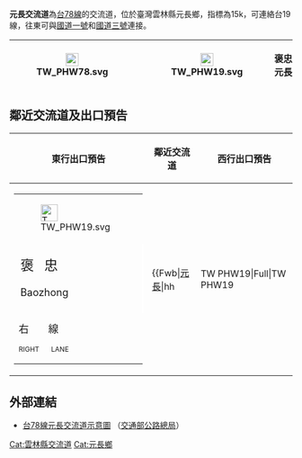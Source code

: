 {{Infobox Taiwan Highway IC
| name = 元長交流道
| name_en = Yuanzhang Interchange
| rd_type = EX
| rd_number = 78
| exit = 15
| exit_name = 元長
| location = [[臺灣|臺灣]][[雲林縣|雲林縣]][[元長鄉|元長鄉]]
| connect = {{Jct|country=TWN|PH|19}}
| goto = 元長鄉、[[褒忠鄉|褒忠鄉]]
| class = 鑽石型
| time = 2003年9月3日（東出西入）<br> 2004年12月8日（西出東入）
}}
'''元長交流道'''為[[台78線|台78線]]的交流道，位於臺灣雲林縣元長鄉，指標為15k，可連絡台19線，往東可與[[中山高速公路|國道一號]]和[[福爾摩沙高速公路|國道三號]]連接。
{|class="wikitable" style="text-align:center"
! [[File:TW_PHW78.svg|23px]]
| {{Taiwan Highway IC|15|元長}}  
| [[File:TW_PHW19.svg|23px]]
| '''褒忠　元長'''
|}

== 鄰近交流道及出口預告 ==
{|class="toccolours" border="1" cellpadding="4" style="margin:0 auto; border-collapse:collapse; text-align:center; white-space:nowrap"
! 東行出口預告 !! 鄰近交流道 !! 西行出口預告
|-
| style="text-align:right; font-size:15px" | {{Taiwan Highway IC|15|元長}}
{|style="width:220px; background-color:#007F00; text-align:center; color:#FFF; font-weight:bold"
| colspan="2" | <div style="margin-top:6px; margin-bottom:3px; margin-right:10px">[[File:TW_PHW19.svg|30px]]</div>
|-
| style="width:100px; border-right:2px solid #FFF; line-height:24px; font-size:24px; word-spacing:12px" | 褒 忠<div style="font-size:18px">Baozhong</div>
| style="width:110px; line-height:24px; font-size:24px; word-spacing:12px" | 元 長<div style="font-size:18px">Yuanzhang</div>
|-
| colspan="2" style="line-height:18px; font-size:18px; word-spacing:30px" | 右 線<div style="font-size:12px; word-spacing:18px">RIGHT LANE</div>
|}
|
{{Start expwy box|台灣省道快速公路}}
{{s-expwy IC|[[東勢交流道|東勢交流道]]|往　[[台西交流道|台西交流道]]}}
{{s-line|{{Jct|country=TWN|PH|78}}|15k|#A20000}}
{{s-expwy IC|[[土庫交流道|土庫交流道]]|往　[[虎尾交流道_(台78線)|虎尾交流道]]}}
{{Illus}}
{{Fwu|eh|[[File:TW_PHW61.svg|20px]]}}
{{Fwi|Full|8|東勢}}
{{Fwh|ehst}}
{{Fwm|TW PHW78}}
{{Fwh|ehst|15|元長}}
{{Fwb|[[元長鄉|元長]]|hh||TW PHW19|Full|TW PHW19||hh|[[褒忠鄉|褒忠]]}}
{{Fwh|ehst}}
{{Fwm|TW PHW78}}
{{Fwh|ehst}}
{{Fwi|Full|22|土庫}}
{{Fwd|eh|[[虎尾鎮|虎尾]]}}
{{Fwed}}
| style="text-align:right; font-size:15px" | {{Taiwan Highway IC|15|元長}}
{|style="width:220px; background-color:#007F00; text-align:center; color:#FFF; font-weight:bold"
| colspan="2" | <div style="margin-top:6px; margin-bottom:3px; margin-left:10px">[[File:TW_PHW19.svg|30px]]</div>
|-
| style="width:110px; border-right:2px solid #FFF; line-height:24px; font-size:24px; word-spacing:12px" | 元 長<div style="font-size:18px">Yuanzhang</div>
| style="width:100px; line-height:24px; font-size:24px; word-spacing:12px" | 褒 忠<div style="font-size:18px">Baozhong</div>
|-
| colspan="2" style="line-height:18px; font-size:18px; word-spacing:30px" | 右 線<div style="font-size:12px; word-spacing:18px">RIGHT LANE</div>
|}
|}

== 外部連結 ==
* [https://www.thb.gov.tw/resource/upload/Expressway/0ceb0273-a094-48d2-b40a-f4e7d35d74e6.jpg 台78線元長交流道示意圖] {{Wayback|url=https://www.thb.gov.tw/resource/upload/Expressway/0ceb0273-a094-48d2-b40a-f4e7d35d74e6.jpg |date=20220126160844 }}（[[交通部公路總局|交通部公路總局]]）

{{台78線}}
{{TW-road-stub}}

[[Cat:雲林縣交流道|Cat:雲林縣交流道]]
[[Cat:元長鄉|Cat:元長鄉]]